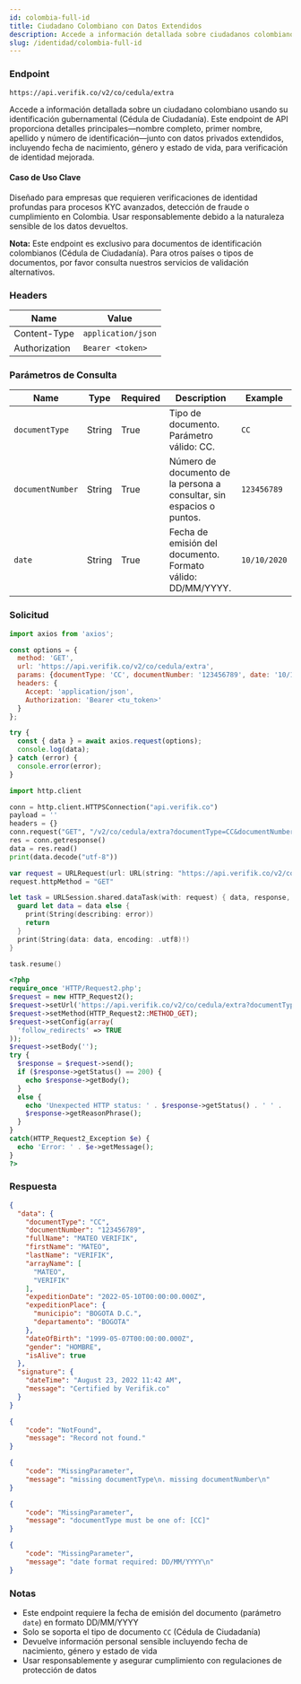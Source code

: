 ```yaml
---
id: colombia-full-id
title: Ciudadano Colombiano con Datos Extendidos
description: Accede a información detallada sobre ciudadanos colombianos usando su identificación gubernamental con datos privados extendidos
slug: /identidad/colombia-full-id
---
```



### Endpoint

```
https://api.verifik.co/v2/co/cedula/extra
```

Accede a información detallada sobre un ciudadano colombiano usando su identificación gubernamental (Cédula de Ciudadanía). Este endpoint de API proporciona detalles principales—nombre completo, primer nombre, apellido y número de identificación—junto con datos privados extendidos, incluyendo fecha de nacimiento, género y estado de vida, para verificación de identidad mejorada.

#### Caso de Uso Clave

Diseñado para empresas que requieren verificaciones de identidad profundas para procesos KYC avanzados, detección de fraude o cumplimiento en Colombia. Usar responsablemente debido a la naturaleza sensible de los datos devueltos.

**Nota:** Este endpoint es exclusivo para documentos de identificación colombianos (Cédula de Ciudadanía). Para otros países o tipos de documentos, por favor consulta nuestros servicios de validación alternativos.

### Headers

| Name | Value |
| --- | --- |
| Content-Type | `application/json` |
| Authorization | `Bearer <token>` |

### Parámetros de Consulta

| Name | Type | Required | Description | Example |
| --- | --- | --- | --- | --- |
| `documentType` | String | True | Tipo de documento. Parámetro válido: CC. | `CC` |
| `documentNumber` | String | True | Número de documento de la persona a consultar, sin espacios o puntos. | `123456789` |
| `date` | String | True | Fecha de emisión del documento. Formato válido: DD/MM/YYYY. | `10/10/2020` |

### Solicitud

<Tabs>
  <TabItem value="javascript" label="JavaScript">

```javascript
import axios from 'axios';

const options = {
  method: 'GET',
  url: 'https://api.verifik.co/v2/co/cedula/extra',
  params: {documentType: 'CC', documentNumber: '123456789', date: '10/10/2020'},
  headers: {
    Accept: 'application/json',
    Authorization: 'Bearer <tu_token>'
  }
};

try {
  const { data } = await axios.request(options);
  console.log(data);
} catch (error) {
  console.error(error);
}
```

  </TabItem>
  <TabItem value="python" label="Python">

```python
import http.client

conn = http.client.HTTPSConnection("api.verifik.co")
payload = ''
headers = {}
conn.request("GET", "/v2/co/cedula/extra?documentType=CC&documentNumber=123456789&date=10/10/2020", payload, headers)
res = conn.getresponse()
data = res.read()
print(data.decode("utf-8"))
```

  </TabItem>
  <TabItem value="swift" label="Swift">

```swift
var request = URLRequest(url: URL(string: "https://api.verifik.co/v2/co/cedula/extra?documentType=CC&documentNumber=123456789&date=10%2F10%2F2020")!,timeoutInterval: Double.infinity)
request.httpMethod = "GET"

let task = URLSession.shared.dataTask(with: request) { data, response, error in 
  guard let data = data else {
    print(String(describing: error))
    return
  }
  print(String(data: data, encoding: .utf8)!)
}

task.resume()
```

  </TabItem>
  <TabItem value="php" label="PHP">

```php
<?php
require_once 'HTTP/Request2.php';
$request = new HTTP_Request2();
$request->setUrl('https://api.verifik.co/v2/co/cedula/extra?documentType=CC&documentNumber=123456789&date=10/10/2020');
$request->setMethod(HTTP_Request2::METHOD_GET);
$request->setConfig(array(
  'follow_redirects' => TRUE
));
$request->setBody('');
try {
  $response = $request->send();
  if ($response->getStatus() == 200) {
    echo $response->getBody();
  }
  else {
    echo 'Unexpected HTTP status: ' . $response->getStatus() . ' ' .
    $response->getReasonPhrase();
  }
}
catch(HTTP_Request2_Exception $e) {
  echo 'Error: ' . $e->getMessage();
}
?>
```

  </TabItem>
</Tabs>

### Respuesta

<Tabs>
  <TabItem value="200" label="200">

```json
{
  "data": {
    "documentType": "CC",
    "documentNumber": "123456789",
    "fullName": "MATEO VERIFIK",
    "firstName": "MATEO",
    "lastName": "VERIFIK",
    "arrayName": [
      "MATEO",
      "VERIFIK"
    ],
    "expeditionDate": "2022-05-10T00:00:00.000Z",
    "expeditionPlace": {
      "municipio": "BOGOTA D.C.",
      "departamento": "BOGOTA"
    },
    "dateOfBirth": "1999-05-07T00:00:00.000Z",
    "gender": "HOMBRE",
    "isAlive": true
  },
  "signature": {
    "dateTime": "August 23, 2022 11:42 AM",
    "message": "Certified by Verifik.co"
  }
}
```

  </TabItem>
  <TabItem value="404" label="404">

```json
{
    "code": "NotFound",
    "message": "Record not found."
}
```

  </TabItem>
  <TabItem value="409-missing" label="409 - Parámetros Faltantes">

```json
{
    "code": "MissingParameter",
    "message": "missing documentType\n. missing documentNumber\n"
}
```

  </TabItem>
  <TabItem value="409-document-type" label="409 - Tipo de Documento Inválido">

```json
{
    "code": "MissingParameter",
    "message": "documentType must be one of: [CC]"
}
```

  </TabItem>
  <TabItem value="409-date-format" label="409 - Formato de Fecha Inválido">

```json
{
    "code": "MissingParameter",
    "message": "date format required: DD/MM/YYYY\n"
}
```

  </TabItem>
</Tabs>

### Notas

- Este endpoint requiere la fecha de emisión del documento (parámetro `date`) en formato DD/MM/YYYY
- Solo se soporta el tipo de documento `CC` (Cédula de Ciudadanía)
- Devuelve información personal sensible incluyendo fecha de nacimiento, género y estado de vida
- Usar responsablemente y asegurar cumplimiento con regulaciones de protección de datos
